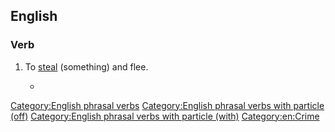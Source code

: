 ==English==

===Verb===
{{en-verb|make<,,made> off with|head=[[make off]] [[with]]}}

# {{lb|en|transitive}} To [[steal]] (something) and flee.
#* {{quote-book|1=en|year=1887|author=H. Rider Haggard|authorlink=H. Rider Haggard|title=She: A History of Adventure|url=http://www.gutenberg.org/files/3155/3155-0.txt|passage="Supposing now that some of them were to slip into the boat at night and cut the cable, and '''make off with''' her? That would be a pretty go, that would."}}

[[Category:English phrasal verbs]]
[[Category:English phrasal verbs with particle (off)]]
[[Category:English phrasal verbs with particle (with)]]
[[Category:en:Crime]]